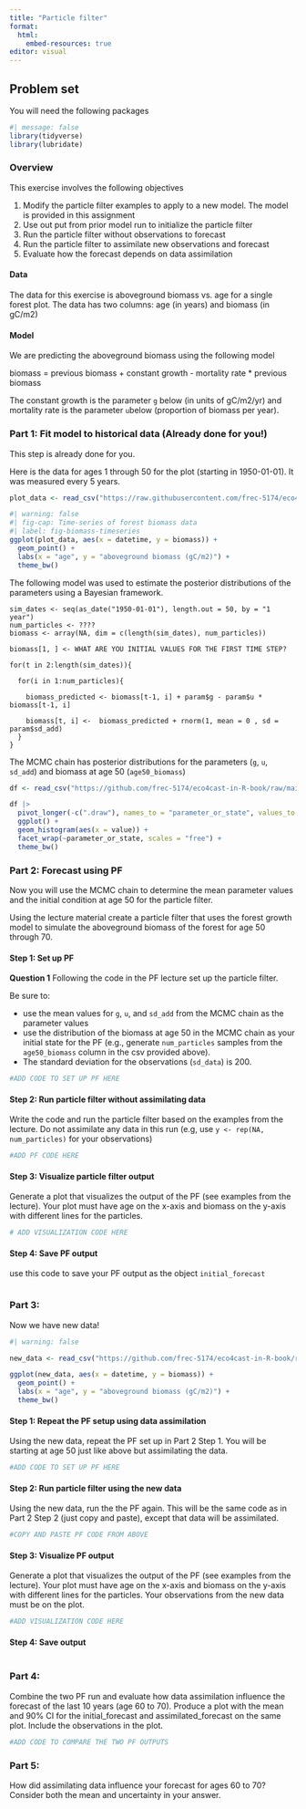 ```yaml
---
title: "Particle filter"
format:
  html:
    embed-resources: true
editor: visual
---
```


## Problem set

You will need the following packages

```r
#| message: false
library(tidyverse)
library(lubridate)
```

### Overview

This exercise involves the following objectives

1.  Modify the particle filter examples to apply to a new model. The model is provided in this assignment
2.  Use out put from prior model run to initialize the particle filter
3.  Run the particle filter without observations to forecast
4.  Run the particle filter to assimilate new observations and forecast
5.  Evaluate how the forecast depends on data assimilation

#### Data

The data for this exercise is aboveground biomass vs. age for a single forest plot. The data has two columns: age (in years) and biomass (in gC/m2)

#### Model

We are predicting the aboveground biomass using the following model

biomass = previous biomass + constant growth - mortality rate \* previous biomass

The constant growth is the parameter `g` below (in units of gC/m2/yr) and mortality rate is the parameter `u`below (proportion of biomass per year). 

### Part 1: Fit model to historical data (Already done for you!)

This step is already done for you.

Here is the data for ages 1 through 50 for the plot (starting in 1950-01-01). It was measured every 5 years.

```r
plot_data <- read_csv("https://raw.githubusercontent.com/frec-5174/eco4cast-in-R-book/main/data/PF_data1.csv", show_col_types = FALSE)
```

```r
#| warning: false
#| fig-cap: Time-series of forest biomass data
#| label: fig-biomass-timeseries
ggplot(plot_data, aes(x = datetime, y = biomass)) +
  geom_point() +
  labs(x = "age", y = "aboveground biomass (gC/m2)") +
  theme_bw()
```

The following model was used to estimate the posterior distributions of the parameters using a Bayesian framework.

```    
sim_dates <- seq(as_date("1950-01-01"), length.out = 50, by = "1 year")
num_particles <- ????
biomass <- array(NA, dim = c(length(sim_dates), num_particles))

biomass[1, ] <- WHAT ARE YOU INITIAL VALUES FOR THE FIRST TIME STEP?

for(t in 2:length(sim_dates)){

  for(i in 1:num_particles){

    biomass_predicted <- biomass[t-1, i] + param$g - param$u * biomass[t-1, i]

    biomass[t, i] <-  biomass_predicted + rnorm(1, mean = 0 , sd = param$sd_add)
  }
}
```

The MCMC chain has posterior distributions for the parameters (`g`, `u`, `sd_add`) and biomass at age 50 (`age50_biomass`)

```r
df <- read_csv("https://github.com/frec-5174/eco4cast-in-R-book/raw/main/data/PF_MCMC.csv", show_col_types = FALSE)
```

```r
df |> 
  pivot_longer(-c(".draw"), names_to = "parameter_or_state", values_to = "value") |> 
  ggplot() +
  geom_histogram(aes(x = value)) +
  facet_wrap(~parameter_or_state, scales = "free") +
  theme_bw()
```

### Part 2: Forecast using PF

Now you will use the MCMC chain to determine the mean parameter values and the initial condition at age 50 for the particle filter.

Using the lecture material create a particle filter that uses the forest growth model to simulate the aboveground biomass of the forest for age 50 through 70.

#### Step 1: Set up PF

**Question 1**
Following the code in the PF lecture set up the particle filter.

Be sure to:

-   use the mean values for `g`, `u`, and `sd_add` from the MCMC chain as the parameter values
-   use the distribution of the biomass at age 50 in the MCMC chain as your initial state for the PF (e.g., generate `num_particles` samples from the `age50_biomass` column in the csv provided above).
-   The standard deviation for the observations (`sd_data`) is 200.

```r
#ADD CODE TO SET UP PF HERE
```

#### Step 2: Run particle filter without assimilating data

Write the code and run the particle filter based on the examples from the lecture.  Do not assimilate any data in this run (e.g, use `y <- rep(NA, num_particles)` for your observations)

```r
#ADD PF CODE HERE
```

#### Step 3: Visualize particle filter output

Generate a plot that visualizes the output of the PF (see examples from the lecture). Your plot must have age on the x-axis and biomass on the y-axis with different lines for the particles.

```r
# ADD VISUALIZATION CODE HERE
```

#### Step 4: Save PF output

use this code to save your PF output as the object `initial_forecast`

```r

```

### Part 3:

Now we have new data!

```r
#| warning: false

new_data <- read_csv("https://github.com/frec-5174/eco4cast-in-R-book/raw/main/data/PF_data2.csv", show_col_types = FALSE)

ggplot(new_data, aes(x = datetime, y = biomass)) +
  geom_point() +
  labs(x = "age", y = "aboveground biomass (gC/m2)") +
  theme_bw()
```

#### Step 1: Repeat the PF setup using data assimilation

Using the new data, repeat the PF set up in Part 2 Step 1. You will be starting at age 50 just like above but assimilating the data.

```r
#ADD CODE TO SET UP PF HERE
```

#### Step 2: Run particle filter using the new data

Using the new data, run the the PF again. This will be the same code as in Part 2 Step 2 (just copy and paste), except that data will be assimilated.

```r
#COPY AND PASTE PF CODE FROM ABOVE
```

#### Step 3: Visualize PF output

Generate a plot that visualizes the output of the PF (see examples from the lecture). Your plot must have age on the x-axis and biomass on the y-axis with different lines for the particles. Your observations from the new data must be on the plot.

```r
#ADD VISUALIZATION CODE HERE
```

#### Step 4: Save output

```r

```

### Part 4:

Combine the two PF run and evaluate how data assimilation influence the forecast of the last 10 years (age 60 to 70). Produce a plot with the mean and 90% CI for the initial_forecast and assimilated_forecast on the same plot. Include the observations in the plot.

```r
#ADD CODE TO COMPARE THE TWO PF OUTPUTS
```

### Part 5:

How did assimilating data influence your forecast for ages 60 to 70? Consider both the mean and uncertainty in your answer.
